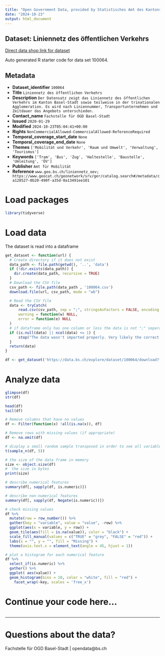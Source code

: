 ```yaml
---
title: "Open Government Data, provided by Statistisches Amt des Kantons Basel-Stadt - Fachstelle OGD"
date: "2024-10-23"
output: html_document
---
```


## Dataset: Liniennetz des öffentlichen Verkehrs

[Direct data shop link for dataset](https://data.bs.ch/explore/dataset/100064)

Auto generated R starter code for data set 100064.

## Metadata

- **Dataset_identifier** `100064`
- **Title** `Liniennetz des öffentlichen Verkehrs`
- **Description** `Der Datensatz zeigt das Liniennetz des öffentlichen Verkehrs im Kanton Basel-Stadt sowie teilweise in der trinationalen Agglomeration. Es wird nach Liniennummer, Transportunternehmen und Zeitdauer das Angebots unterschieden.`
- **Contact_name** `Fachstelle für OGD Basel-Stadt`
- **Issued** `2020-01-29`
- **Modified** `2024-10-23T05:04:41+00:00`
- **Rights** `NonCommercialAllowed-CommercialAllowed-ReferenceRequired`
- **Temporal_coverage_start_date** `None`
- **Temporal_coverage_end_date** `None`
- **Themes** `['Mobilität und Verkehr', 'Raum und Umwelt', 'Verwaltung', 'Tourismus']`
- **Keywords** `['Tram', 'Bus', 'Zug', 'Haltestelle', 'Baustelle', 'Umleitung', 'ÖV']`
- **Publisher** `Amt für Mobilität`
- **Reference** `www.geo.bs.ch/liniennetz_oev; https://www.geocat.ch/geonetwork/srv/ger/catalog.search#/metadata/ca128527-0b20-490f-a35d-0a13491ee101`


# Load packages

```r

library(tidyverse)
```

# Load data

The dataset is read into a dataframe

```r
get_dataset <- function(url) {
  # Create directory if it does not exist
  data_path <- file.path(getwd(), '..', 'data')
  if (!dir.exists(data_path)) {
    dir.create(data_path, recursive = TRUE)
  }
  # Download the CSV file
  csv_path <- file.path(data_path , '100064.csv')
  download.file(url, csv_path, mode = "wb")

  # Read the CSV file
  data <- tryCatch(
      read.csv(csv_path, sep = ";", stringsAsFactors = FALSE, encoding = "UTF-8"),
      warning = function(w) NULL,
      error = function(e) NULL
  )
  # if dataframe only has one column or less the data is not ";" separated
  if (is.null(data) || ncol(data) <= 1) {
      stop("The data wasn't imported properly. Very likely the correct separator couldn't be found.\nPlease check the dataset manually and adjust the code.")
  }
  return(data)
}
```

```r

df <- get_dataset('https://data.bs.ch/explore/dataset/100064/download?format=csv&timezone=Europe%2FZurich')

```

# Analyze data

```r

glimpse(df)
str(df)

head(df)
tail(df)

```

```r
# Remove columns that have no values
df <- Filter(function(x) !all(is.na(x)), df)

# Remove rows with missing values (if appropriate)
df <- na.omit(df)
```

```r
# display a small random sample transposed in order to see all variables
t(sample_n(df, 5))
```

```r
# the size of the data frame in memory
size <- object.size(df)
#  the size in bytes
print(size)
```

```r
# describe numerical features
summary(df[, sapply(df, is.numeric)])
```

```r
# describe non-numerical features
summary(df[, sapply(df, Negate(is.numeric))])
```

```r
# check missing values
df %>%
  mutate(row = row_number()) %>%
  gather(key = "variable", value = "value", -row) %>%
  ggplot(aes(x = variable, y = row)) +
  geom_tile(aes(fill = is.na(value)), color = "black") +
  scale_fill_manual(values = c("TRUE" = "grey", "FALSE" = "red")) +
  labs(x = "", y = "", fill = "Missing") +
  theme(axis.text.x = element_text(angle = 45, hjust = 1))
```

```r
# plot a histogram for each numerical feature
df %>%
  select_if(is.numeric) %>%
  gather() %>%
  ggplot( aes(value)) +
  geom_histogram(bins = 10, color = "white", fill = "red") +
    facet_wrap(~key, scales = 'free_x')
```

# Continue your code here...

```r

```
------------------------------------------------------------------------

# Questions about the data?

Fachstelle für OGD Basel-Stadt | opendata@bs.ch
